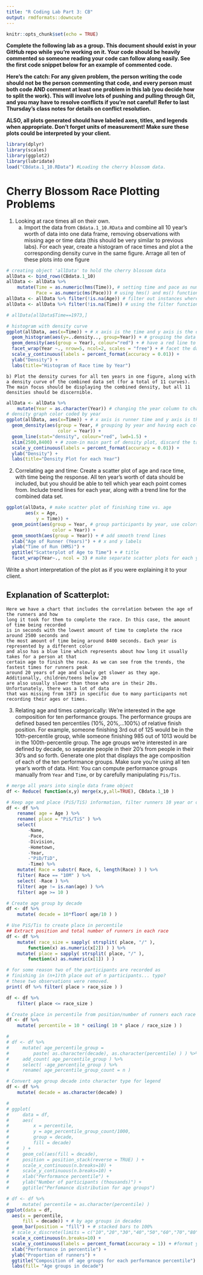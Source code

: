 ```yaml
---
title: "R Coding Lab Part 3: CB"
output: rmdformats::downcute
---
```


```r
knitr::opts_chunk$set(echo = TRUE)
```

**Complete the following lab as a group. This document should exist in your GitHub repo while you're working on it. Your code should be heavily commented so someone reading your code can follow along easily. See the first code snippet below for an example of commented code.**

**Here's the catch: For any given problem, the person writing the code should not be the person commenting that code, and every person must both code AND comment at least one problem in this lab (you decide how to split the work). This will involve lots of pushing and pulling through Git, and you may have to resolve conflicts if you're not careful! Refer to last Thursday's class notes for details on conflict resolution.**

**ALSO, all plots generated should have labeled axes, titles, and legends when appropriate. Don't forget units of measurement! Make sure these plots could be interpreted by your client.**


```r
library(dplyr)
library(scales)
library(ggplot2)
library(lubridate)
load("CBdata.1_10.RData") #Loading the cherry blossom data.
```
# Cherry Blossom Race Plotting Problems

1) Looking at race times all on their own.
    a) Import the data from `CBdata.1_10.RData` and combine all 10 year's worth of data into one data frame, removing observations with missing age or time data (this should be very similar to previous labs). For each year, create a histogram of race times and plot a the corresponding density curve in the same figure. Arrage all ten of these plots into one figure

```r
# creating object 'allData' to hold the cherry blossom data
allData <- bind_rows(CBdata.1_10)
allData <- allData %>%
    mutate(Time = as.numeric(hms(Time)), # setting time and pace as numeric values,
           Pace = as.numeric(ms(Pace))) # using hms() and ms() functions to format them
allData <- allData %>% filter(!is.na(Age)) # filter out instances where age or time is not entered
allData <- allData %>% filter(!is.na(Time)) # using the filter function

# allData[allData$Time==1973,]

# histogram with density curve
ggplot(allData, aes(x=Time)) + # x axis is the time and y axis is the density of people within that time
  geom_histogram(aes(y=..density.., group=Year)) + # grouping the data by year
  geom_density(aes(group = Year), colour="red") + # have a red line to represent the density curve
  facet_wrap(Year ~., nrow=5, ncol=2, scales = "free") + # facet the data by year
  scale_y_continuous(labels = percent_format(accuracy = 0.01)) +
  ylab("Density") +
  labs(title="Histogram of Race time by Year")


```

    b) Plot the density curves for all ten years in one figure, along with a density curve of the combined data set (for a total of 11 curves). The main focus should be displaying the combined density, but all 11 densities should be discernible.

```r
allData <- allData %>%
    mutate(Year = as.character(Year)) # changing the year column to characters
# density graph color coded by year
ggplot(allData, aes(x=Time)) + # x axis is runner time and y axis is the density % of that time
  geom_density(aes(group = Year, # grouping by year and having each color of the line represented by year
                   color = Year)) +
  geom_line(stat="density", colour="red", lwd=1.5) +
  xlim(2500,8400) + # zoom-in main part of density plot, discard the tail. 8400 seconds = 2 hours 20 minutes
  scale_y_continuous(labels = percent_format(accuracy = 0.01)) +
  ylab("Density") +
  labs(title="Density Plot for each Year")

```



2) Correlating age and time: Create a scatter plot of age and race time, with time being the response. All ten year's worth of data should be included, but you should be able to tell which year each point comes from. Include trend lines for each year, along with a trend line for the combined data set.
```r
ggplot(allData, # make scatter plot of finishing time vs. age
       aes(x = Age,
           y = Time)) +
  geom_point(aes(group = Year, # group participants by year, use colors to mark year
                 color = Year)) +
  geom_smooth(aes(group = Year)) + # add smooth trend lines
  xlab("Age of Runner (Years)") + # x and y labels
  ylab("Time of Run (HMS)") +
  ggtitle("Scatterplot of Age to Time") + # title
  facet_wrap(Year~., ncol = 3) # make separate scatter plots for each year

```

Write a short interpretation of the plot as if you were explaining it to your client.

## Explanation of Scatterplot:
```
Here we have a chart that includes the correlation between the age of the runners and how
long it took for them to complete the race. In this case, the amount of time being recorded
is in seconds with the lowest amount of time to complete the race around 2500 seconds and
the most amount of time being around 8400 seconds. Each year is represented by a different color
and also has a blue line which represents about how long it usually takes for a person at that
certain age to finish the race. As we can see from the trends, the fastest times for runners peak
around 20 years of age and slowly get slower as they age. Additionally, children/teens below 20
are also usually slower than those who are in their 20s. Unfortunately, there was a lot of data
that was missing from 1973 in specific due to many participants not recording their ages or times.
```


3) Relating age and times categorically:
We're interested in the age composition for ten performance groups. The performance groups are defined based ten percentiles (10%, 20%,...100%) of relative finish position. For example, someone finishing 3rd out of 125 would be in the 10th-percentile group, while someone finishing 985 out of 1013 would be in the 100th-percentile group.
The age groups we're interested in are defined by decade, so separate people in their 20's from people in their 30's and so forth.
Generate one plot that displays the age composition of each of the ten performance groups. Make sure you're using all ten year's worth of data.
Hint: You can compute performance groups manually from `Year` and `Time`, or by carefully manipulating `Pis/Tis`.

```r
# merge all years into single data frame object
df <- Reduce( function(x,y) merge(x,y,all=TRUE), CBdata.1_10 )

# Keep age and place (PiS/TiS) information, filter runners 10 year or older, drop missing age observation
df <- df %>%
    rename( age = Age ) %>%
    rename( place = "PiS/TiS" ) %>%
    select(
        -Name,
        -Pace,
        -Division,
        -Hometown,
        -Year,
        -"PiD/TiD",
        -Time) %>%
    mutate( Race = substr( Race, 6, length(Race) ) ) %>%
    filter( Race == "10M" ) %>%
    select( -Race ) %>%
    filter( age != is.nan(age) ) %>%
    filter( age >= 10 )

# Create age group by decade
df <- df %>%
    mutate( decade = 10*floor( age/10 ) )

# Use PiS/Tis to create place in percentile
## Extract position and total number of runners in each race
df <- df %>%
    mutate( race_size = sapply( strsplit( place, "/" ),
        function(x) as.numeric(x[2]) ) ) %>%
    mutate( place = sapply( strsplit( place, "/" ),
        function(x) as.numeric(x[1]) ) )

# for some reason two of the participants are recorded as
# finishing in (n+1)th place out of n participants... typo?
# these two observations were removed.
print( df %>% filter( place > race_size ) )

df <- df %>%
    filter( place <= race_size )

# Create place in percentile from position/number of runners each race
df <- df %>%
    mutate( percentile = 10 * ceiling( 10 * place / race_size ) )

#
# df <- df %>%
#     mutate( age_percentile_group =
#         paste( as.character(decade), as.character(percentile) ) ) %>%
#     add_count( age_percentile_group ) %>%
#     select( -age_percentile_group ) %>%
#     rename( age_percentile_group_count = n )

# Convert age group decade into character type for legend
df <- df %>%
    mutate( decade = as.character(decade) )

#
# ggplot(
#     data = df,
#     aes(
#         x = percentile,
#         y = age_percentile_group_count/1000,
#         group = decade,
#         fill = decade)
#     ) +
#     geom_col(aes(fill = decade),
#     position = position_stack(reverse = TRUE) ) +
#     scale_x_continuous(n.breaks=10) +
#     scale_y_continuous(n.breaks=10) +
#     xlab("Performance percentile") +
#     ylab("Number of participants (thousands)") +
#     ggtitle("Perfomance distribution for age groups")

# df <- df %>%
#     mutate( percentile = as.character(percentile) )
ggplot(data = df,
  aes(x = percentile,
      fill = decade)) + # by age groups in decades
  geom_bar(position = "fill") + # stacked bars to 100%
  # scale_x_discrete(limits = c("10","20","30","40","50","60","70","80","90","100")) +
  scale_x_continuous(n.breaks=10) +
  scale_y_continuous(labels = percent_format(accuracy = 1)) + #format y-axis to be in %, rounded)
  xlab("Performance in percentile") +
  ylab("Proportion of runners") +
  ggtitle("Composition of age groups for each performance percentile") +
  labs(fill= "Age groups in decade")

```